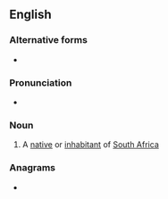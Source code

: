 ==English==

===Alternative forms===
* {{l|en|Saffa}}

===Pronunciation===
* {{audio|en|En-au-Saffer.ogg|Audio (AU)}}

===Noun===
{{en-noun}}

# {{lb|en|slang|someimes|offensive}} A [[native]] or [[inhabitant]] of [[South Africa]]

===Anagrams===
* {{anagrams|en|a=aeffrs|raffes}}